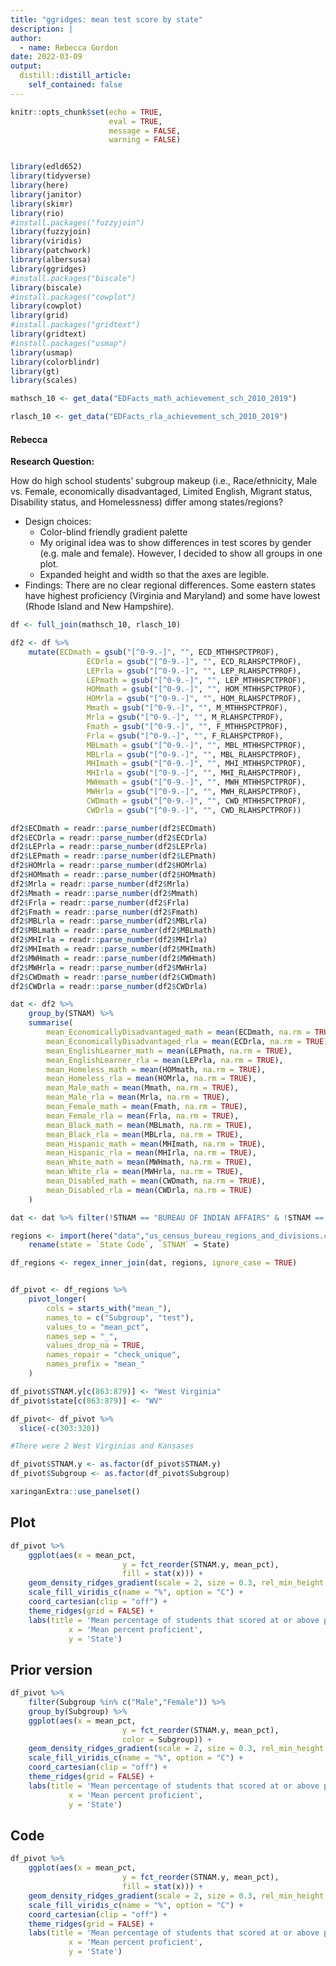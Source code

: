 ```yaml
---
title: "ggridges: mean test score by state"
description: |
author:
  - name: Rebecca Gordon
date: 2022-03-09
output:
  distill::distill_article:
    self_contained: false
---
```




```r
knitr::opts_chunk$set(echo = TRUE,
                      eval = TRUE,
                      message = FALSE,
                      warning = FALSE)


library(edld652)
library(tidyverse)
library(here)
library(janitor)
library(skimr)
library(rio)
#install.packages("fuzzyjoin")
library(fuzzyjoin)
library(viridis)
library(patchwork)
library(albersusa)
library(ggridges)
#install.packages("biscale")
library(biscale)
#install.packages("cowplot")
library(cowplot)
library(grid)
#install.packages("gridtext")
library(gridtext)
#install.packages("usmap")
library(usmap)
library(colorblindr)
library(gt)
library(scales)
```

```r

mathsch_10 <- get_data("EDFacts_math_achievement_sch_2010_2019")

rlasch_10 <- get_data("EDFacts_rla_achievement_sch_2010_2019")
```


#### Rebecca
**Research Question:** 

How do high school students’ subgroup makeup (i.e., Race/ethnicity, Male vs. Female, economically disadvantaged, Limited English, Migrant status, Disability status, and Homelessness) differ among states/regions? 

- Design choices: 
	- Color-blind friendly gradient palette
	- My original idea was to show differences in test scores by gender (e.g. male and female). However, I decided to show all groups in one plot.
	- Expanded height and width so that the axes are legible.
- Findings: There are no clear regional differences. Some eastern states have highest proficiency (Virginia and Maryland) and some have lowest (Rhode Island and New Hampshire).

```r

df <- full_join(mathsch_10, rlasch_10) 

df2 <- df %>% 
	mutate(ECDmath = gsub("[^0-9.-]", "", ECD_MTHHSPCTPROF),
				 ECDrla = gsub("[^0-9.-]", "", ECD_RLAHSPCTPROF),
				 LEPrla = gsub("[^0-9.-]", "", LEP_RLAHSPCTPROF),
				 LEPmath = gsub("[^0-9.-]", "", LEP_MTHHSPCTPROF),
				 HOMmath = gsub("[^0-9.-]", "", HOM_MTHHSPCTPROF),
				 HOMrla = gsub("[^0-9.-]", "", HOM_RLAHSPCTPROF),
				 Mmath = gsub("[^0-9.-]", "", M_MTHHSPCTPROF),
				 Mrla = gsub("[^0-9.-]", "", M_RLAHSPCTPROF),
				 Fmath = gsub("[^0-9.-]", "", F_MTHHSPCTPROF),
				 Frla = gsub("[^0-9.-]", "", F_RLAHSPCTPROF),
				 MBLmath = gsub("[^0-9.-]", "", MBL_MTHHSPCTPROF),
				 MBLrla = gsub("[^0-9.-]", "", MBL_RLAHSPCTPROF),
				 MHImath = gsub("[^0-9.-]", "", MHI_MTHHSPCTPROF),
				 MHIrla = gsub("[^0-9.-]", "", MHI_RLAHSPCTPROF),
				 MWHmath = gsub("[^0-9.-]", "", MWH_MTHHSPCTPROF),
				 MWHrla = gsub("[^0-9.-]", "", MWH_RLAHSPCTPROF),
				 CWDmath = gsub("[^0-9.-]", "", CWD_MTHHSPCTPROF),
				 CWDrla = gsub("[^0-9.-]", "", CWD_RLAHSPCTPROF))

df2$ECDmath = readr::parse_number(df2$ECDmath) 
df2$ECDrla = readr::parse_number(df2$ECDrla) 
df2$LEPrla = readr::parse_number(df2$LEPrla) 
df2$LEPmath = readr::parse_number(df2$LEPmath) 
df2$HOMrla = readr::parse_number(df2$HOMrla) 
df2$HOMmath = readr::parse_number(df2$HOMmath) 
df2$Mrla = readr::parse_number(df2$Mrla) 
df2$Mmath = readr::parse_number(df2$Mmath) 
df2$Frla = readr::parse_number(df2$Frla) 
df2$Fmath = readr::parse_number(df2$Fmath) 
df2$MBLrla = readr::parse_number(df2$MBLrla) 
df2$MBLmath = readr::parse_number(df2$MBLmath) 
df2$MHIrla = readr::parse_number(df2$MHIrla) 
df2$MHImath = readr::parse_number(df2$MHImath) 
df2$MWHmath = readr::parse_number(df2$MWHmath) 
df2$MWHrla = readr::parse_number(df2$MWHrla) 
df2$CWDmath = readr::parse_number(df2$CWDmath) 
df2$CWDrla = readr::parse_number(df2$CWDrla) 

dat <- df2 %>% 
	group_by(STNAM) %>% 
	summarise(
		mean_EconomicallyDisadvantaged_math = mean(ECDmath, na.rm = TRUE),
		mean_EconomicallyDisadvantaged_rla = mean(ECDrla, na.rm = TRUE),
		mean_EnglishLearner_math = mean(LEPmath, na.rm = TRUE),
		mean_EnglishLearner_rla = mean(LEPrla, na.rm = TRUE),
		mean_Homeless_math = mean(HOMmath, na.rm = TRUE),
		mean_Homeless_rla = mean(HOMrla, na.rm = TRUE),
		mean_Male_math = mean(Mmath, na.rm = TRUE),
		mean_Male_rla = mean(Mrla, na.rm = TRUE),
		mean_Female_math = mean(Fmath, na.rm = TRUE),
		mean_Female_rla = mean(Frla, na.rm = TRUE),
		mean_Black_math = mean(MBLmath, na.rm = TRUE),
		mean_Black_rla = mean(MBLrla, na.rm = TRUE),
		mean_Hispanic_math = mean(MHImath, na.rm = TRUE),
		mean_Hispanic_rla = mean(MHIrla, na.rm = TRUE),
		mean_White_math = mean(MWHmath, na.rm = TRUE),
		mean_White_rla = mean(MWHrla, na.rm = TRUE),
		mean_Disabled_math = mean(CWDmath, na.rm = TRUE),
		mean_Disabled_rla = mean(CWDrla, na.rm = TRUE)
	) 

dat <- dat %>% filter(!STNAM == "BUREAU OF INDIAN AFFAIRS" & !STNAM == "stnam" & !STNAM == "PUERTO RICO") 

regions <- import(here("data","us_census_bureau_regions_and_divisions.csv")) %>%
	rename(state = `State Code`, `STNAM` = State)

df_regions <- regex_inner_join(dat, regions, ignore_case = TRUE)


df_pivot <- df_regions %>% 
	pivot_longer(
		cols = starts_with("mean_"),
		names_to = c("Subgroup", "test"),
		values_to = "mean_pct",
		names_sep = "_",
		values_drop_na = TRUE,
		names_repair = "check_unique",
		names_prefix = "mean_"
	) 

df_pivot$STNAM.y[c(863:879)] <- "West Virginia"
df_pivot$state[c(863:879)] <- "WV"

df_pivot<- df_pivot %>% 
  slice(-c(303:320))

#There were 2 West Virginias and Kansases

df_pivot$STNAM.y <- as.factor(df_pivot$STNAM.y)
df_pivot$Subgroup <- as.factor(df_pivot$Subgroup)

```
```r
xaringanExtra::use_panelset()
```
::::: {.panelset}
::: {.panel}
## Plot {.panel-name}
```r
df_pivot %>%
	ggplot(aes(x = mean_pct,
						 y = fct_reorder(STNAM.y, mean_pct),
						 fill = stat(x))) +
	geom_density_ridges_gradient(scale = 2, size = 0.3, rel_min_height = 0.001) +
	scale_fill_viridis_c(name = "%", option = "C") +
	coord_cartesian(clip = "off") +
	theme_ridges(grid = FALSE) +
	labs(title = 'Mean percentage of students that scored at or above proficient',
			 x = 'Mean percent proficient',
			 y = 'State')

```
:::
::: {.panel}
## Prior version {.panel-name}
```r
df_pivot %>%
	filter(Subgroup %in% c("Male","Female")) %>% 
	group_by(Subgroup) %>% 
	ggplot(aes(x = mean_pct,
						 y = fct_reorder(STNAM.y, mean_pct),
						 color = Subgroup)) +
	geom_density_ridges_gradient(scale = 2, size = 0.3, rel_min_height = 0.001) +
	scale_fill_viridis_c(name = "%", option = "C") +
	coord_cartesian(clip = "off") +
	theme_ridges(grid = FALSE) +
	labs(title = 'Mean percentage of students that scored at or above proficient',
			 x = 'Mean percent proficient',
			 y = 'State')

```
:::
::: {.panel}
## Code {.panel-name}
```r
df_pivot %>%
	ggplot(aes(x = mean_pct,
						 y = fct_reorder(STNAM.y, mean_pct),
						 fill = stat(x))) +
	geom_density_ridges_gradient(scale = 2, size = 0.3, rel_min_height = 0.001) +
	scale_fill_viridis_c(name = "%", option = "C") +
	coord_cartesian(clip = "off") +
	theme_ridges(grid = FALSE) +
	labs(title = 'Mean percentage of students that scored at or above proficient',
			 x = 'Mean percent proficient',
			 y = 'State')

```
:::
:::
